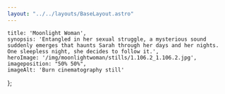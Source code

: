 ```yaml
---
layout: "../../layouts/BaseLayout.astro"
---
```

    title: 'Moonlight Woman',
    synopsis: 'Entangled in her sexual struggle, a mysterious sound suddenly emerges that haunts Sarah through her days and her nights. One sleepless night, she decides to follow it.',
    heroImage: '/img/moonlightwoman/stills/1.106.2_1.106.2.jpg',
    imageposition: "50% 50%",
    imageAlt: 'Burn cinematography still'    
};

<ProjectHero title={meta.title} synopsis={meta.synopsis} heroImage={meta.heroImage} alt={meta.imageAlt} imageposition={meta.imageposition} />

<ContentPicture image="/img/moonlightwoman/stills/1.11.1_1.11.1.jpg" alt={meta.imageAlt} />

<section class="hero" >
    <div id="credits" class="hero-content grid grid-cols-2 gap-2 text-base-200">            
        <CreditsItem crewfunction="Director" crewname="Griet Elsen" />
        <CreditsItem crewfunction="Cast" crewname="Yentl Gijbels" />
        <CreditsItem crewfunction="" crewname="Ramon Mahieu" />
        <CreditsItem crewfunction="Assistant Director" crewname="Frank van den Bogaart" />
        <CreditsItem crewfunction="Cinematographer" crewname="Victor Maes" />
        <CreditsItem crewfunction="1st Assistant Camera" crewname="Giel Dhaenen" />
        <CreditsItem crewfunction="" crewname="Jan-Willem Rouwhorst" />
        <CreditsItem crewfunction="2nd Assistant Camera" crewname="Fenna Maas" />
        <CreditsItem crewfunction="" crewname="Quinten Hazebroek" />
        <CreditsItem crewfunction="Gaffer" crewname="Felix Ryckebusch" />
        <CreditsItem crewfunction="" crewname="Dieter Roelens" />
        <CreditsItem crewfunction="Best boy" crewname="Wouter van Achte" />
        <CreditsItem crewfunction="" crewname="Korneel Moeyaert" />
        <CreditsItem crewfunction="Electro" crewname="Lino De Koninck" />
        <CreditsItem crewfunction="" crewname="Kasper Lerno" />
        <CreditsItem crewfunction="Grip" crewname="Gilles Matthys" />
        <CreditsItem crewfunction="" crewname="Matthijs van der Burgt" />
    </div>  
</section>


<ContentPicture image="/img/moonlightwoman/stills/1.93.1_1.93.1.jpg" alt={meta.imageAlt} />
<ContentPicture image="/img/moonlightwoman/stills/MOONLIGHTWOMAN_20230519_1.29.1.jpg" alt={meta.imageAlt} />
<ContentPicture image="/img/moonlightwoman/stills/MOONLIGHTWOMAN_20230519_1.203.1.jpg" alt={meta.imageAlt} />
<ContentPicture image="/img/moonlightwoman/stills/MOONLIGHTWOMAN_20230519_1.187.1.jpg" alt={meta.imageAlt} />
<ContentPicture image="/img/moonlightwoman/stills/1.40.1_1.40.1.jpg" alt={meta.imageAlt} />
<ContentPicture image="/img/moonlightwoman/stills/1.47.1_1.47.1.jpg" alt={meta.imageAlt} />
<ContentPicture image="/img/moonlightwoman/stills/1.83.1_1.83.1.jpg" alt={meta.imageAlt} />
<ContentPicture image="/img/moonlightwoman/stills/1.106.2_1.106.2.jpg" alt={meta.imageAlt} />